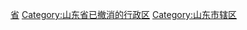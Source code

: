 [[Category:中国已撤消的市辖区_(按省级行政区分类)|省]]
[[Category:山东省已撤消的行政区|Category:山东省已撤消的行政区]]
[[Category:山东市辖区|Category:山东市辖区]]